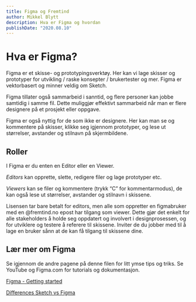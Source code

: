 ```yaml
---
title: Figma og Fremtind
author: Mikkel Blytt
description: Hva er Figma og hvordan
publishDate: "2020.08.10"
---
```


# Hva er Figma?
Figma er et skisse- og prototypingsverktøy. Her kan vi lage skisser og prototyper for utvikling / raske konsepter / brukertester og mer. Figma er vektorbasert og minner veldig om Sketch.

Figma tillater også sammarbeid i sanntid, og flere personer kan jobbe samtidig i samme fil. Dette muliggjør effektivt sammarbeid når man er flere designere på et prosjekt eller oppgave.

Figma er også nyttig for de som ikke er designere. Her kan man se og kommentere på skisser,  klikke seg igjennom prototyper, og lese ut størrelser, avstander og stilnavn på skjermbildene.

## Roller
I Figma er du enten en Editor eller en Viewer.

_Editors_ kan opprette, slette, redigere filer og lage prototyper etc.

_Viewers_ kan se filer og kommentere (trykk “C” for kommentarmodus), de kan også lese ut størrelser, avstander og stilnavn i skissene.

Lisensen tar bare betalt for editors, men alle som oppretter en figmabruker med en @fremtind.no epost har tilgang som viewer. Dette gjør det enkelt for alle stakeholders å holde seg oppdatert og involvert i designprosessen, og for utviklere og testere å referere til skissene. Inviter de du jobber med til å lage en bruker sånn at de kan få tilgang til skissene dine.
 
## Lær mer om Figma
Se igjennom de andre pagene på denne filen for litt ymse tips og triks. Se YouTube og Figma.com for tutorials og dokumentasjon.

[Figma - Getting started](https://help.figma.com/hc/en-us/categories/360002051613-Getting-Started)

[Differences Sketch vs Figma](https://medium.com/@aminataballo16/the-sketch-vs-figma-dilemma-110a1e40a96)
